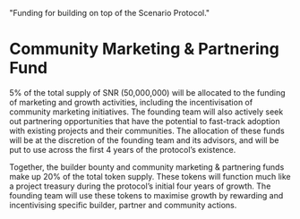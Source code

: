   "Funding for building on top of the Scenario Protocol."

# Community Marketing & Partnering Fund

5% of the total supply of SNR (50,000,000) will be allocated to the funding of marketing and growth activities, including the incentivisation of community marketing initiatives. The founding team will also actively seek out partnering opportunities that have the potential to fast-track adoption with existing projects and their communities. The allocation of these funds will be at the discretion of the founding team and its advisors, and will be put to use across the first 4 years of the protocol’s existence.

Together, the builder bounty and community marketing & partnering funds make up 20% of the total token supply. These tokens will function much like a project treasury during the protocol’s initial four years of growth. The founding team will use these tokens to maximise growth by rewarding and incentivising specific builder, partner and community actions.